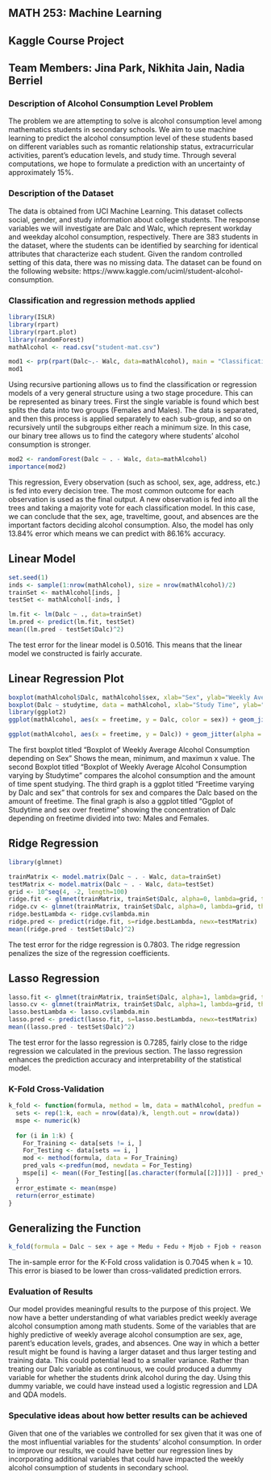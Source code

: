 ## MATH 253: Machine Learning
## Kaggle Course Project
## Team Members: Jina Park, Nikhita Jain, Nadia Berriel


### Description of Alcohol Consumption Level Problem 
The problem we are attempting to solve is alcohol consumption level among mathematics students in secondary schools. We aim to use machine learning to predict the alcohol consumption level of these students based on different variables such as romantic relationship status, extracurricular activities, parent’s education levels, and study time. Through several computations, we hope to formulate a prediction with an uncertainty of approximately 15%. 

### Description of the Dataset 
The data is obtained from UCI Machine Learning. This dataset collects social, gender, and study information about college students. The response variables we will investigate are Dalc and Walc, which represent workday and weekday alcohol consumption, respectively. There are 383 students in the dataset, where the students can be identified by searching for identical attributes that characterize each student. Given the random controlled setting of this data, there was no missing data. The dataset can be found on the following website: https://www.kaggle.com/uciml/student-alcohol-consumption.


### Classification and regression methods applied
```r
library(ISLR)
library(rpart)
library(rpart.plot)
library(randomForest)
mathAlcohol <- read.csv("student-mat.csv")
```

```r
mod1 <- prp(rpart(Dalc~.- Walc, data=mathAlcohol), main = "Classification of Sex")
mod1
```

Using recursive partioning allows us to find the classification or regression models of a very general structure
using a two stage procedure. This can be represented as binary trees. First the single variable is found which best splits the data into two groups (Females and Males). The data is separated, and then this process is applied separately to each sub-group, and so on recursively until the subgroups either reach a minimum size. In this case, our binary tree allows us to find the category where students' alcohol consumption is stronger. 


```r
mod2 <- randomForest(Dalc ~ . - Walc, data=mathAlcohol)
importance(mod2)
```

This regression, Every observation (such as school, sex, age, address, etc.) is fed into every decision tree. The most common outcome for each observation is used as the final output. A new observation is fed into all the trees and taking a majority vote for each classification model. In this case, we can conclude that the sex, age, traveltime, goout, and absences are the important factors deciding alcohol consumption. Also, the model has only 13.84% error which means we can predict with 86.16% accuracy.


## Linear Model 
```r
set.seed(1)
inds <- sample(1:nrow(mathAlcohol), size = nrow(mathAlcohol)/2)
trainSet <- mathAlcohol[inds, ]
testSet <- mathAlcohol[-inds, ]
```

```r
lm.fit <- lm(Dalc ~ ., data=trainSet)
lm.pred <- predict(lm.fit, testSet)
mean((lm.pred - testSet$Dalc)^2)
```

The test error for the linear model is 0.5016. This means that the linear model we constructed is fairly accurate. 

## Linear Regression Plot
```r
boxplot(mathAlcohol$Dalc, mathAlcohol$sex, xlab="Sex", ylab="Weekly Average Alcohol Consumption", main="Boxplot of Weekly Average Alcohol Consumption depending on Sex")
boxplot(Dalc ~ studytime, data = mathAlcohol, xlab="Study Time", ylab="Weekly Average Alcohol Consumption", main="Boxplot of Weekly Average Alcohol Consumption varying by Studytime")
library(ggplot2)
ggplot(mathAlcohol, aes(x = freetime, y = Dalc, color = sex)) + geom_jitter(alpha = .3) + ggtitle("Freetime varying by Dalc and sex")

ggplot(mathAlcohol, aes(x = freetime, y = Dalc)) + geom_jitter(alpha = .3) + facet_grid(sex ~ studytime) + ggtitle("Ggplot of Studytime and sex over freetime")
```

The first boxplot titled "Boxplot of Weekly Average Alcohol Consumption depending on Sex" Shows the mean, minimum, and maximun x value. The second Boxplot titled "Boxplot of Weekly Average Alcohol Consumption varying by Studytime" compares the alcohol consumption and the amount of time spent studying. The third graph is a ggplot titled "Freetime varying by Dalc and sex" that controls for sex and compares the Dalc based on the amount of freetime. The final graph is also a ggplot titled "Ggplot of Studytime and sex over freetime" showing the concentration of Dalc depending on freetime divided into two: Males and Females. 

## Ridge Regression
```r
library(glmnet)
```

```r
trainMatrix <- model.matrix(Dalc ~ . - Walc, data=trainSet)
testMatrix <- model.matrix(Dalc ~ . - Walc, data=testSet)
grid <- 10^seq(4, -2, length=100)
ridge.fit <- glmnet(trainMatrix, trainSet$Dalc, alpha=0, lambda=grid, thresh=1e-12)
ridge.cv <- glmnet(trainMatrix, trainSet$Dalc, alpha=0, lambda=grid, thresh=1e-12)
ridge.bestLambda <- ridge.cv$lambda.min
ridge.pred <- predict(ridge.fit, s=ridge.bestLambda, newx=testMatrix)
mean((ridge.pred - testSet$Dalc)^2)
```

The test error for the ridge regression is 0.7803. The ridge regression penalizes the size of the regression coefficients.

## Lasso Regression
```r
lasso.fit <- glmnet(trainMatrix, trainSet$Dalc, alpha=1, lambda=grid, thresh=1e-12)
lasso.cv <- glmnet(trainMatrix, trainSet$Dalc, alpha=1, lambda=grid, thresh=1e-12)
lasso.bestLambda <- lasso.cv$lambda.min
lasso.pred <- predict(lasso.fit, s=lasso.bestLambda, newx=testMatrix)
mean((lasso.pred - testSet$Dalc)^2)
```

The test error for the lasso regression is 0.7285, fairly close to the ridge regression we calculated in the previous section. The lasso regression enhances the prediction accuracy and interpretability of the statistical model.

### K-Fold Cross-Validation
```r
k_fold <- function(formula, method = lm, data = mathAlcohol, predfun = predict, k = 10) {
  sets <- rep(1:k, each = nrow(data)/k, length.out = nrow(data))
  mspe <- numeric(k)
  
  for (i in 1:k) {
    For_Training <- data[sets != i, ]
    For_Testing <- data[sets == i, ]
    mod <- method(formula, data = For_Training)
    pred_vals <-predfun(mod, newdata = For_Testing)
    mspe[i] <- mean((For_Testing[[as.character(formula[[2]])]] - pred_vals)^2)
  }
  error_estimate <- mean(mspe)
  return(error_estimate)
}
```

## Generalizing the Function
```r
k_fold(formula = Dalc ~ sex + age + Medu + Fedu + Mjob + Fjob + reason + traveltime + studytime + famrel + freetime + goout + health + absences + G1 + G2 + G3, data = mathAlcohol)
```

The in-sample error for the K-Fold cross validation is 0.7045 when k = 10. This error is biased to be lower than cross-validated prediction errors.

### Evaluation of Results
Our model provides meaningful results to the purpose of this project. We now have a better understanding of what variables predict weekly average alcohol consumption among math students. Some of the variables that are highly predictive of weekly average alcohol consumption are sex, age, parent's education levels, grades, and absences. One way in which a better result might be found is having a larger dataset and thus larger testing and training data. This could potential lead to a smaller variance. Rather than treating our Dalc variable as continuous, we could produced a dummy variable for whether the students drink alcohol during the day. Using this dummy variable, we could have instead used a logistic regression and LDA and QDA models.

### Speculative ideas about how better results can be achieved
Given that one of the variables we controlled for sex given that it was one of the most influential variables for the students' alcohol consumption. In order to improve our results, we could have better our regression lines by incorporating additional variables that could have impacted the weekly alcohol consumption of students in secondary school.




